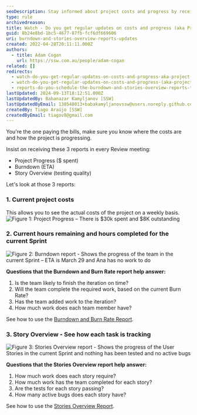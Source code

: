 ```yaml
---
seoDescription: Stay informed about project costs and progress by receiving regular updates on actual spend, ETA, and testing quality.
type: rule
archivedreason:
title: Watch - Do you get regular updates on costs and progress (aka Project Progress, Burndown, etc.)?
guid: 8b24e8bd-1bc5-4677-87fb-fcf6df669606
uri: burndown-and-stories-overview-reports-updates
created: 2022-04-28T20:11:11.000Z
authors:
  - title: Adam Cogan
    url: https://ssw.com.au/people/adam-cogan
related: []
redirects:
  - watch-do-you-get-regular-updates-on-costs-and-progress-aka-project-progress-burndown-etc
  - watch-do-you-get-regular-updates-on-costs-and-progress-(aka-project-progress-burndown-etc-)
  - reports-do-you-schedule-the-burndown-and-stories-overview-reports-to-be-emailed-to-the-team-every-day
lastUpdated: 2024-09-13T18:12:51.000Z
lastUpdatedBy: Babanazar Kamyljanov [SSW]
lastUpdatedByEmail: 138548013+babakamyljanovssw@users.noreply.github.com
createdBy: Tiago Araújo [SSW]
createdByEmail: tiagov8@gmail.com
---
```


You're the one paying the bills, make sure you know where the costs are and how the project is progressing.

Insist on receiving these 3 reports in every Review meeting:
* Project Progress ($ spent)
* Burndown (ETA)
* Story Overview (testing quality)

Let's look at those 3 reports:

### 1. Current project costs

This allows you to see the actual costs of the project on a weekly basis.
![Figure 1: Project Progress – There is $30k spent and $8K outstanding](/uploads/rules/burndown-and-stories-overview-reports-updates/../../assets/project-progress-capture.jpg)

### 2. Current hours remaining and hours completed for the current Sprint

![Figure 2: Burndown report - Shows the progress of the team in the current Sprint – ETA is March 29 and Ana has no work to do](/uploads/rules/burndown-and-stories-overview-reports-updates/../../assets/burndown.jpg)

**Questions that the Burndown and Burn Rate report help answer:**

1. Is the team likely to finish the iteration on time?
2. Will the team complete the required work, based on the current Burn Rate?
3. Has the team added work to the iteration?
4. How much work does each team member have?

See how to use the [Burndown and Burn Rate Report](<https://docs.microsoft.com/en-us/previous-versions/dd380678(v=vs.100)?redirectedfrom=MSDN>).

### 3. Story Overview - See how each task is tracking

![Figure 3: Stories Overview report - Shows the progress of the User Stories in the current Sprint and nothing has been tested and no active bugs](/uploads/rules/burndown-and-stories-overview-reports-updates/../../assets/stories-overview.jpg)

**Questions that the Stories Overview report help answer:**

1. How much work does each story require?
2. How much work has the team completed for each story?
3. Are the tests for each story passing?
4. How many active bugs does each story have?

See how to use the [Stories Overview Report](<https://docs.microsoft.com/en-us/previous-versions/dd380648(v=vs.100)?redirectedfrom=MSDN>).

